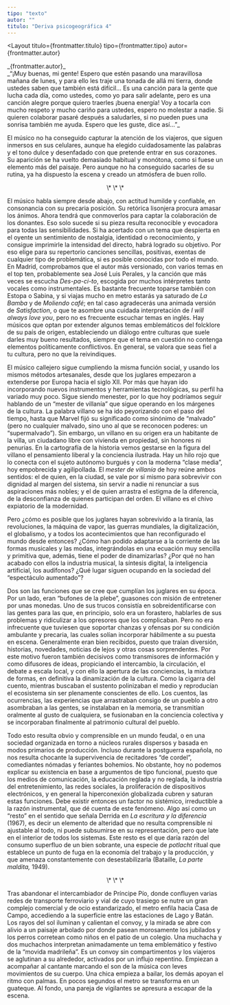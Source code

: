 ```yaml
---
tipo: "texto"
autor: ""
titulo: "Deriva psicogeográfica 4"
---
```



<Layout
  titulo={frontmatter.titulo}
  tipo={frontmatter.tipo}
  autor={frontmatter.autor}
>

<Prose>
_{frontmatter.autor}_

<div class="font-sans">
_“¡Muy buenas, mi gente! Espero que estén pasando una maravillosa mañana de lunes, y para ello les traje una tonada de allá mi tierra, donde ustedes saben que también está difícil... Es una canción para la gente que lucha cada día, como ustedes, como yo para salir adelante, pero es una canción alegre porque quiero traerles ¡buena energía! Voy a tocarla con mucho respeto y mucho cariño para ustedes, espero no molestar a nadie. Si quieren colaborar pasaré después a saludarles, si no pueden pues una sonrisa también me ayuda. Espero que les guste, dice así...”_

El músico no ha conseguido capturar la atención de los viajeros, que siguen inmersos en sus celulares, aunque ha elegido cuidadosamente las palabras y el tono dulce y desenfadado con que pretende entrar en sus corazones. Su aparición se ha vuelto demasiado habitual y monótona, como si fuese un elemento más del paisaje. Pero aunque no ha conseguido sacarles de su rutina, ya ha dispuesto la escena y creado un atmósfera de buen rollo.

<p align="center">\* \* \*</p>

El músico habla siempre desde abajo, con actitud humilde y confiable, en consonancia con su precaria posición. Su retórica lisonjera procura amasar los ánimos. Ahora tendrá que conmoverlos para captar la colaboración de los donantes. Eso solo sucede si su pieza resulta reconocible y evocadora para todas las sensibilidades. Si ha acertado con un tema que despierta en el oyente un sentimiento de nostalgia, identidad o reconocimiento, y consigue imprimirle la intensidad del directo, habrá logrado su objetivo. Por eso elige para su repertorio canciones sencillas, positivas, exentas de cualquier tipo de problemática, si es posible conocidas por todo el mundo. En Madrid, comprobamos que el autor más versionado, con varios temas en el top ten, probablemente sea José Luis Perales, y la canción que más veces se escucha _Des-pa-ci-to_, escogida por muchos intérpretes tanto vocales como instrumentales. Es bastante frecuente toparse también con Estopa o Sabina, y si viajas mucho en metro estarás ya saturado de _La Bamba_ y de _Moliendo café_; en tal caso agradecerás una animada versión de _Satisfaction_, o que te asombre una cuidada interpretación de _I will always love you_, pero no es frecuente escuchar temas en inglés. Hay músicos que optan por extender algunos temas emblemáticos del folcklore de su país de origen, estableciendo un diálogo entre culturas que suele darles muy bueno resultados, siempre que el tema en cuestión no contenga elementos políticamente conflictivos. En general, se valora que seas fiel a tu cultura, pero no que la reivindiques.

El músico callejero sigue cumpliendo la misma función social, y usando los mismos métodos artesanales, desde que los juglares empezaron a extenderse por Europa hacia el siglo XII. Por más que hayan ido incorporando nuevos instrumentos y herramientas tecnológicas, su perfil ha variado muy poco. Sigue siendo menester, por lo que hoy podríamos seguir hablando de un “mester de villanía” que sigue operando en los márgenes de la cultura. La palabra villano se ha ido peyorizando con el paso del tiempo, hasta que Marvel fijó su significado como sinónimo de “malvado” (pero no cualquier malvado, sino uno al que se reconocen poderes: un “supermalvado”). Sin embargo, un villano en su origen era un habitante de la villa, un ciudadano libre con vivienda en propiedad, sin honores ni penurias. En la cartografía de la historia vemos gestarse en la figura del villano el pensamiento liberal y la conciencia ilustrada. Hay un hilo rojo que lo conecta con el sujeto autónomo burgués y con la moderna “clase media”, hoy empobrecida y agilipollada. El _mester de villanía_ de hoy reúne ambos sentidos: el de quien, en la ciudad, se vale por sí mismo para sobrevivir con dignidad al margen del sistema, sin servir a nadie ni renunciar a sus aspiraciones más nobles; y el de quien arrastra el estigma de la diferencia, de la desconfianza de quienes participan del orden. El villano es el chivo expiatorio de la modernidad.

Pero ¿cómo es posible que los juglares hayan sobrevivido a la tiranía, las revoluciones, la máquina de vapor, las guerras mundiales, la digitalización, el globalismo, y a todos los acontecimientos que han reconfigurado el mundo desde entonces? ¿Cómo han podido adaptarse a la corriente de las formas musicales y las modas, integrándolas en una ecuación muy sencilla y primitiva que, además, tiene el poder de dinamizarlas? ¿Por qué no han acabado con ellos la industria musical, la síntesis digital, la inteligencia artificial, los audífonos? ¿Qué lugar siguen ocupando en la sociedad del “espectáculo aumentado”?

Dos son las funciones que se cree que cumplían los juglares en su época. Por un lado, eran “bufones de la plebe”, guasones con misión de entretener por unas monedas. Uno de sus trucos consistía en sobreidentificarse con las gentes para las que, en principio, solo era un forastero, hablarles de sus problemas y ridiculizar a los opresores que los complicaban. Pero no era infrecuente que tuviesen que soportar chanzas y ofensas por su condición ambulante y precaria, las cuales solían incorporar hábilmente a su puesta en escena. Generalmente eran bien recibidos, puesto que traían diversión, historias, novedades, noticias de lejos y otras cosas sorprendentes. Por este motivo fueron también decisivos como transmisores de información y como difusores de ideas, propiciando el intercambio, la circulación, el debate a escala local, y con ello la apertura de las conciencias, la mixtura de formas, en definitiva la dinamización de la cultura. Como la cigarra del cuento, mientras buscaban el sustento polinizaban el medio y reproducían el ecosistema sin ser plenamente conscientes de ello. Los cuentos, las ocurrencias, las experiencias que arrastraban consigo de un pueblo a otro asombraban a las gentes, se instalaban en la memoria, se transmitían oralmente al gusto de cualquiera, se fusionaban en la conciencia colectiva y se incorporaban finalmente al patrimonio cultural del pueblo.

Todo esto resulta obvio y comprensible en un mundo feudal, o en una sociedad organizada en torno a núcleos rurales dispersos y basada en modos primarios de producción. Incluso durante la postguerra española, no nos resulta chocante la supervivencia de recitadores “de cordel”, comediantes nómadas y feriantes bohemios. No obstante, hoy no podemos explicar su existencia en base a argumentos de tipo funcional, puesto que los medios de comunicación, la educación reglada y no reglada, la industria del entretenimiento, las redes sociales, la proliferación de dispositivos electrónicos, y en general la hiperconexión globalizada cubren y saturan estas funciones. Debe existir entonces un factor no sistémico, irreductible a la razón instrumental, que dé cuenta de este fenómeno. Algo así como un “resto” en el sentido que señala Derrida en _La escritura y la diferencia_ (1967), es decir un elemento de alteridad que no resulta comprensible ni ajustable al todo, ni puede subsumirse en su representación, pero que late en el interior de todos los sistemas. Este resto es el que daría razón del consumo superfluo de un bien sobrante, una especie de _potlacht_ ritual que establece un punto de fuga en la economía del trabajo y la producción, y que amenaza constantemente con desestabilizarla (Bataille, _La parte maldita,_ 1949).

<p align="center">\* \* \*</p>

Tras abandonar el intercambiador de Príncipe Pío, donde confluyen varias redes de transporte ferroviario y vial de cuyo trasiego se nutre un gran complejo comercial y de ocio estandarizado, el metro enfila hacia Casa de Campo, accediendo a la superficie entre las estaciones de Lago y Batán. Los rayos del sol iluminan y calientan el convoy, y la mirada se abre con alivio a un paisaje arbolado por donde pasean morosamente los jubilados y los perros corretean como niños en el patio de un colegio. Una muchacha y dos muchachos interpretan animadamente un tema emblemático y festivo de la “movida madrileña”. Es un convoy sin compartimentos y los viajeros se aglutinan a su alrededor, activados por un influjo repentino. Empiezan a acompañar al cantante marcando el son de la música con leves movimientos de su cuerpo. Una chica empieza a bailar, los demás apoyan el ritmo con palmas. En pocos segundos el metro se transforma en un guateque. Al fondo, una pareja de vigilantes se apresura a escapar de la escena.

</div>

</Prose>
</Layout>
